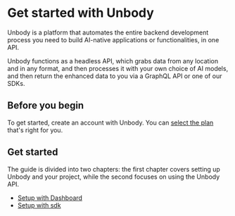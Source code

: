 # Get started with Unbody

Unbody is a platform that automates the entire backend development process you need to build AI-native applications or functionalities, in one API.

Unbody functions as a headless API, which grabs data from any location and in any format, and then processes it with your own choice of AI models, and then return the enhanced data to you via a GraphQL API or one of our SDKs.

## Before you begin
To get started, create an account with Unbody. You can [select the plan](https://unbody.io/pricing) that's right for you.

## Get started
The guide is divided into two chapters: the first chapter covers setting up Unbody and your project, while the second focuses on using the Unbody API.


- [Setup with Dashboard](/get-started/step-1-setup/setup-with-dashboard)
- [Setup with sdk](/get-started/step-1-setup/setup-with-sdk)